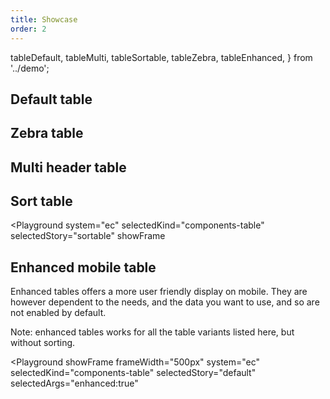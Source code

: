 ```yaml
---
title: Showcase
order: 2
---
```


  tableDefault,
  tableMulti,
  tableSortable,
  tableZebra,
  tableEnhanced,
} from '../demo';

## Default table

<Playground system="ec" selectedKind="components-table" selectedStory="default">
  <Html markup={tableDefault} />
</Playground>

## Zebra table

<Playground system="ec" selectedKind="components-table" selectedStory="zebra">
  <Html markup={tableZebra} />
</Playground>

## Multi header table

<Playground system="ec" selectedKind="components-table" selectedStory="multi">
  <Html markup={tableMulti} />
</Playground>

## Sort table

<Playground
  system="ec"
  selectedKind="components-table"
  selectedStory="sortable"
  showFrame
>
  <Html markup={tableSortable} />
</Playground>

## Enhanced mobile table

Enhanced tables offers a more user friendly display on mobile.
They are however dependent to the needs, and the data you want to use, and so are not enabled by default.

Note: enhanced tables works for all the table variants listed here, but without sorting.

<Playground
  showFrame
  frameWidth="500px"
  system="ec"
  selectedKind="components-table"
  selectedStory="default"
  selectedArgs="enhanced:true"
>
  <Html markup={tableEnhanced} />
</Playground>
